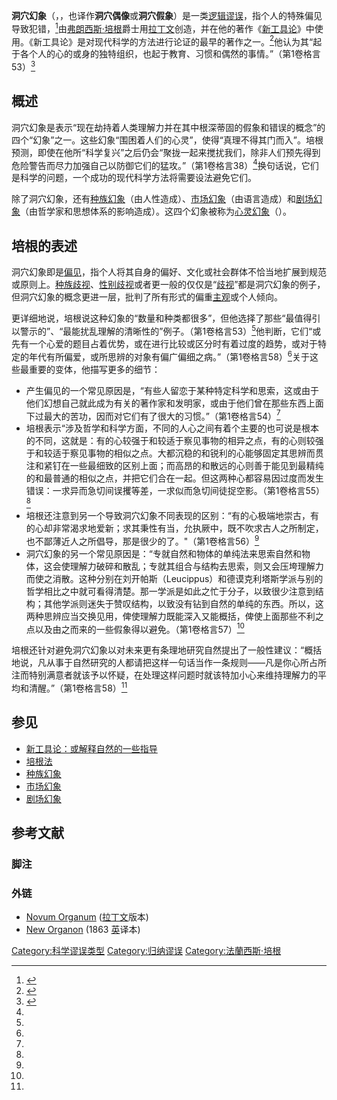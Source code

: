 '''洞穴幻象'''（{{lang-la|Idola specus}}，{{lang-en|Idols of the Cave}}，也译作'''洞穴偶像'''或'''洞穴假象'''）是一类[[逻辑谬误|逻辑谬误]]，指个人的特殊偏见导致犯错，<ref>{{Cite book|title=西方哲学原著选读 上|last=|first=|publisher=商务印书馆|year=1981年6月|isbn=|location=|pages=|edition=第一版}}</ref>由[[弗朗西斯·培根|弗朗西斯·培根]]爵士用[[拉丁文|拉丁文]]创造，并在他的著作《[[新工具论|新工具论]]》中使用。《新工具论》是对现代科学的方法进行论证的最早的著作之一。<ref>{{Cite book|title=西方哲学通史：从古希腊哲学到西方现代哲学|last=文聘元|first=|publisher=江西美术出版社|year=2019|isbn=9787548066156|location=|pages=}}</ref>他认为其“起于各个人的心的或身的独特组织，也起于教育、习惯和偶然的事情。”（第1卷格言53）<ref name="book">{{Cite book|chapter=|url=https://books.google.com.tw/books?id=UyAnAQAACAAJ&dq=9787100023832&hl=zh-CN&sa=X&ved=2ahUKEwjbuI3-zZrrAhXSfXAKHYbgC08Q6AEwAHoECAAQAQ|publisher=商务印书馆|date=1984|isbn=978-7-100-02383-2|language=zh|last=培根|title=新工具|first=弗兰西斯|year=|location=|pages=}}</ref>

== 概述 ==
洞穴幻象是表示“现在劫持着人类理解力并在其中根深蒂固的假象和错误的概念”的四个“幻象”之一。这些幻象“围困着人们的心灵”，使得“真理不得其门而入”。培根预测，即使在他所“科学复兴”之后仍会“聚拢一起来搅扰我们，除非人们预先得到危险警告而尽力加强自己以防御它们的猛攻。”（第1卷格言38）<ref name="book"/>换句话说，它们是科学的问题，一个成功的现代科学方法将需要设法避免它们。

除了洞穴幻象，还有[[种族幻象|种族幻象]]（由人性造成）、[[市场幻象|市场幻象]]（由语言造成）和[[剧场幻象|剧场幻象]]（由哲学家和思想体系的影响造成）。这四个幻象被称为[[培根法#心灵幻象|心灵幻象]]（{{lang-la|Idola mentis}}）。
== 培根的表述 ==
洞穴幻象即是[[偏见|偏见]]，指个人将其自身的偏好、文化或社会群体不恰当地扩展到规范或原则上。[[种族歧视|种族歧视]]、[[性别歧视|性别歧视]]或者更一般的仅仅是“[[歧视|歧视]]”都是洞穴幻象的例子，但洞穴幻象的概念更进一层，批判了所有形式的偏重[[主观|主观]]或个人倾向。

{{cquote|text=洞穴假象是各个人的假象。因为每一个人（除普遍人性所共有的错误外）都各自有其自己的洞穴，使自然之光屈折和变色。形成这个洞穴，或是因为这人自己固有的独特的本性；或是因为他所受的教育和与别人的交往；或是因为他阅读一些书籍而对其权威性发生崇敬和赞美；又或者是由于各种感印，这些感印又是根据人心的不同（如有的人是“心怀成见”和“胸有成竹”，有的人却是“漠然无所动于中”)而作用各异的%以及类此等等。这样，人的元精“照各个不同的人所秉受而得的样子”实际上是一种容易改变多扰的东西，又似为机运所统治着。所以，赫拉克利泰（Heraclitus）曾经说得好，人们之追求科学总是求诸他们自己的小天地，却不是求诸公共的大天地。<ref name="book"/>|source=第1卷格言42}}

更详细地说，培根说这种幻象的“数量和种类都很多”，但他选择了那些“最值得引以警示的”、“最能扰乱理解的清晰性的”例子。（第1卷格言53）<ref name="book"/>他判断，它们“或先有一个心爱的题目占着优势，或在进行比较或区分时有着过度的趋势，或对于特定的年代有所偏爱，或所思辨的对象有偏广偏细之病。”（第1卷格言58）<ref name="book"/>关于这些最重要的变体，他描写更多的细节：

* 产生偏见的一个常见原因是，“有些人留恋于某种特定科学和思索，这或由于他们幻想自己就此成为有关的著作家和发明家，或由于他们曾在那些东西上面下过最大的苦功，因而对它们有了很大的习惯。”（第1卷格言54）<ref name="book"/>
* 培根表示“涉及哲学和科学方面，不同的人心之间有着个主要的也可说是根本的不同，这就是：有的心较强于和较适于察见事物的相异之点，有的心则较强于和较适于察见事物的相似之点。大都沉稳的和锐利的心能够固定其思辨而贯注和紧钉在一些最细致的区别上面；而高昂的和散远的心则善于能见到最精纯的和最普通的相似之点，并把它们合在一起。但这两种心都容易因过度而发生错误：一求异而急切间误攫等差，一求似而急切间徒捉空影。（第1卷格言55）<ref name="book"/>
* 培根还注意到另一个导致洞穴幻象不同表现的区别：“有的心极端地崇古，有的心却非常渴求地爱新；求其秉性有当，允执厥中，既不吹求古人之所制定，也不鄙薄近人之所倡导，那是很少的了。"（第1卷格言56）<ref name="book"/>
* 洞穴幻象的另一个常见原因是：“专就自然和物体的单纯法来思索自然和物体，这会使理解力破碎和散乱；专就其组合与结构去思索，则又会压垮理解力而使之消散。这种分别在刘开帕斯（Leucippus）和德谟克利塔斯学派与别的哲学相比之中就可看得清楚。那一学派是如此之忙于分子，以致很少注意到结构；其他学派则迷失于赞叹结构，以致没有钻到自然的单纯的东西。所以，这两种思辨应当交换见用，俾使理解力既能深入又能概括，俾使上面那些不利之点以及由之而来的一些假象得以避免。（第1卷格言57）<ref name="book"/>

培根还针对避免洞穴幻象以对未来更有条理地研究自然提出了一般性建议：“概括地说，凡从事于自然研究的人都请把这样一句话当作一条规则——凡是你心所占所注而特别满意者就该予以怀疑，在处理这样问题时就该特加小心来维持理解力的平均和清醒。”（第1卷格言58）<ref name="book"/>

== 参见 ==

* [[新工具论：或解释自然的一些指导|新工具论：或解释自然的一些指导]]
* [[培根法|培根法]]
* [[种族幻象|种族幻象]]
* [[市场幻象|市场幻象]]
* [[剧场幻象|剧场幻象]]

== 参考文献 ==
{{commonscat|Novum Organum}}
=== 脚注 ===
<references />
=== 外链 ===
* [http://www.thelatinlibrary.com/bacon.html Novum Organum] {{Wayback|url=http://www.thelatinlibrary.com/bacon.html |date=20191228150404 }} ([[拉丁文|拉丁文]]版本)
* [http://www.constitution.org/bacon/nov_org.htm New Organon] {{Wayback|url=http://www.constitution.org/bacon/nov_org.htm |date=20101215125721 }} (1863 [[英文|英]]译本)

{{弗兰西斯·培根}}

[[Category:科学谬误类型|Category:科学谬误类型]]
[[Category:归纳谬误|Category:归纳谬误]]
[[Category:法蘭西斯·培根|Category:法蘭西斯·培根]]